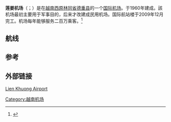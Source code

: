 {{Infobox Airport
|airport_name = 莲姜机场<br />Sân bay Liên Khương
|photo = Lien Khuong Airport 04.jpg
|type = 民用
|run by = 越南南部機場局
|opened =
|city = [[大叻市|大叻市]]
|location = [[越南|越南]][[林同省|林同省]][[德重县|德重县]]
|distance_to_city =
|elevation = 9呎(3米)
|IATA = DLI
|ICAO = VVDL
|coordinates  ={{Coord|11|45|02|N|108|22|25|E|type:airport}}
|runway1_heading = 09/27
|runway1_feet = 7,723
|runway1_meter = 2,353
|runway1_surface = 瀝青
|runway2_heading =
|runway2_feet =
|runway2_meter =
|runway2_surface =
}}

'''莲姜机场'''（{{lang-vi|Sân bay Liên Khương}}；{{airport codes|DLI|VVDL}}）是在[[越南|越南]][[西原|西原]][[林同省|林同省]][[德重县|德重县]]的一个[[机场|国际机场]]。于1960年建成。該机场最初主要用于军事目的，后来才改建成民用机场。国际航站楼于2009年12月完工。机场每年能够服务二百万乘客。<ref>{{citeweb|url=http://english.vietnamnet.vn/travel/200912/New-terminal-opens-in-Central-Highlands-airport-886480/|title=New terminal opens in Central Highlands airport|date=2009-12-29|publisher=VietnamNet|accessdate=2009-12-29|archive-date=2009-12-31|archive-url=https://web.archive.org/web/20091231011509/http://english.vietnamnet.vn/travel/200912/New-terminal-opens-in-Central-Highlands-airport-886480/|dead-url=no}}</ref>

== 航线 ==
{{Airport-dest-list
| [[越南航空|越南航空]]|[[岘港国际机场|岘港]]、[[内排国际机场|河内]]、[[新山一国际机场|胡志明市]]
| [[越捷航空|越捷航空]]|[[芹苴國際機場|芹苴]]、[[吉碑国际机场|海防]]、[[内排国际机场|河内]]、[[新山一国际机场|胡志明市]]、[[荣市国际机场|荣市]]
|{{nowrap| [[捷星太平洋航空|捷星太平洋航空]]}}|[[内排国际机场|河内]]、[[新山一国际机场|胡志明市]]、[[符牌国际机场|顺化]]
| [[青島航空|青島航空]]|[[蘭州中川國際机场|蘭州]]（2019年12月7日開辦）
| [[越竹航空|越竹航空]]|[[荣市国际机场|荣市]]、[[内排国际机场|河内]]
| [[大韓航空|大韓航空]]|[[仁川國際機場|首爾-仁川]]
| [[泰國越捷航空|泰國越捷航空]]|[[素萬那普机场|曼谷-素萬那普]]
| [[亞洲航空|亞洲航空]]|[[吉隆坡國際機場|吉隆坡-國際]]
}}

== 参考 ==
{{reflist}}
== 外部链接 ==
[http://www.flightstats.com/go/Airport/airportDetails.do?airportCode=DLI Lien Khuong Airport] {{Wayback|url=http://www.flightstats.com/go/Airport/airportDetails.do?airportCode=DLI |date=20160508184636 }}
{{越南機場}}
[[Category:越南机场|Category:越南机场]]